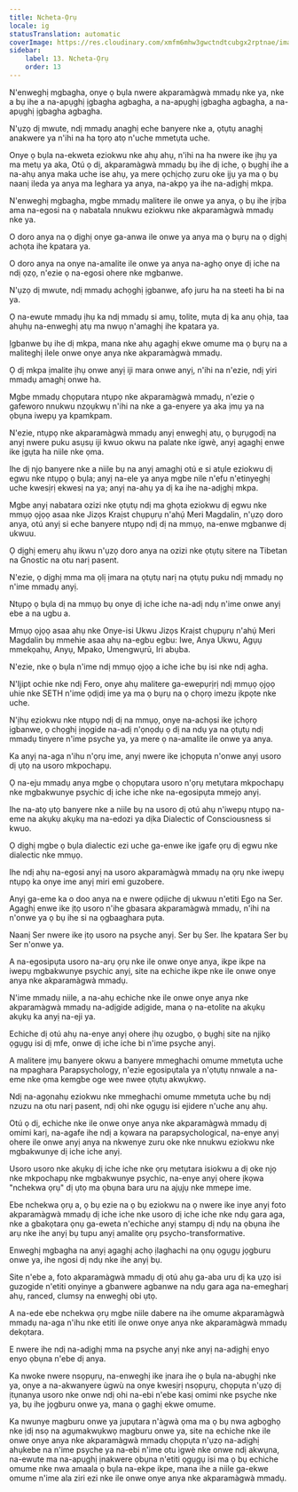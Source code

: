 ```yaml
---
title: Ncheta-Ọrụ
locale: ig
statusTranslation: automatic
coverImage: https://res.cloudinary.com/xmfm6mhw3gwctndtcubgx2rptnae/image/upload/v1741354419/small_cover_la_gran_rebelion_28716e29d2.webp
sidebar:
    label: 13. Ncheta-Ọrụ
    order: 13
---
```

N'enweghị mgbagha, onye ọ bụla nwere akparamàgwà mmadụ nke ya, nke a bụ ihe a na-apụghị ịgbagha agbagha, a na-apụghị ịgbagha agbagha, a na-apụghị ịgbagha agbagha.

N'ụzọ dị mwute, ndị mmadụ anaghị eche banyere nke a, ọtụtụ anaghị anakwere ya n'ihi na ha tọrọ atọ n'uche mmetụta uche.

Onye ọ bụla na-ekweta eziokwu nke ahụ ahụ, n'ihi na ha nwere ike ịhụ ya ma metụ ya aka, Otú ọ dị, akparamàgwà mmadụ bụ ihe dị iche, ọ bụghị ihe a na-ahụ anya maka uche ise ahụ, ya mere ọchịchọ zuru oke ịjụ ya ma ọ bụ naanị ileda ya anya ma leghara ya anya, na-akpọ ya ihe na-adịghị mkpa.

N'enweghị mgbagha, mgbe mmadụ malitere ile onwe ya anya, ọ bụ ihe ịrịba ama na-egosi na ọ nabatala nnukwu eziokwu nke akparamàgwà mmadụ nke ya.

O doro anya na ọ dịghị onye ga-anwa ile onwe ya anya ma ọ bụrụ na ọ dịghị achọta ihe kpatara ya.

O doro anya na onye na-amalite ile onwe ya anya na-aghọ onye dị iche na ndị ọzọ, n'ezie ọ na-egosi ohere nke mgbanwe.

N'ụzọ dị mwute, ndị mmadụ achọghị ịgbanwe, afọ juru ha na steeti ha bi na ya.

Ọ na-ewute mmadụ ịhụ ka ndị mmadụ si amụ, tolite, mụta dị ka anụ ọhịa, taa ahụhụ na-enweghị atụ ma nwụọ n'amaghị ihe kpatara ya.

Ịgbanwe bụ ihe dị mkpa, mana nke ahụ agaghị ekwe omume ma ọ bụrụ na a maliteghị ilele onwe onye anya nke akparamàgwà mmadụ.

Ọ dị mkpa ịmalite ịhụ onwe anyị iji mara onwe anyị, n'ihi na n'ezie, ndị yiri mmadụ amaghị onwe ha.

Mgbe mmadụ chọpụtara ntụpọ nke akparamàgwà mmadụ, n'ezie ọ gafeworo nnukwu nzọụkwụ n'ihi na nke a ga-enyere ya aka ịmụ ya na ọbụna iwepụ ya kpamkpam.

N'ezie, ntụpọ nke akparamàgwà mmadụ anyị enweghị atụ, ọ bụrụgodị na anyị nwere puku asụsụ iji kwuo okwu na palate nke ígwè, anyị agaghị enwe ike ịgụta ha niile nke ọma.

Ihe dị njọ banyere nke a niile bụ na anyị amaghị otú e si atụle eziokwu dị egwu nke ntụpọ ọ bụla; anyị na-ele ya anya mgbe nile n'efu n'etinyeghị uche kwesịrị ekwesị na ya; anyị na-ahụ ya dị ka ihe na-adịghị mkpa.

Mgbe anyị nabatara ozizi nke ọtụtụ ndị ma ghọta eziokwu dị egwu nke mmụọ ọjọọ asaa nke Jizọs Kraịst chụpụrụ n'ahụ́ Meri Magdalin, n'ụzọ doro anya, otú anyị si eche banyere ntụpọ ndị dị na mmụọ, na-enwe mgbanwe dị ukwuu.

Ọ dịghị emerụ ahụ ikwu n'ụzọ doro anya na ozizi nke ọtụtụ sitere na Tibetan na Gnostic na otu narị pasent.

N'ezie, ọ dịghị mma ma ọlị ịmara na ọtụtụ narị na ọtụtụ puku ndị mmadụ nọ n'ime mmadụ anyị.

Ntụpọ ọ bụla dị na mmụọ bụ onye dị iche iche na-adị ndụ n'ime onwe anyị ebe a na ugbu a.

Mmụọ ọjọọ asaa ahụ nke Onye-isi Ukwu Jizọs Kraịst chụpụrụ n'ahụ́ Meri Magdalin bụ mmehie asaa ahụ na-egbu egbu: Iwe, Anya Ukwu, Agụụ mmekọahụ, Anyụ, Mpako, Umengwụrū, Iri abụba.

N'ezie, nke ọ bụla n'ime ndị mmụọ ọjọọ a iche iche bụ isi nke ndị agha.

N'Ijipt ochie nke ndị Fero, onye ahụ malitere ga-ewepụrịrị ndị mmụọ ọjọọ uhie nke SETH n'ime ọdịdị ime ya ma ọ bụrụ na ọ chọrọ imezu ịkpọte nke uche.

N'ịhụ eziokwu nke ntụpọ ndị dị na mmụọ, onye na-achọsi ike ịchọrọ ịgbanwe, ọ chọghị ịnọgide na-adị n'ọnọdụ ọ dị na ndụ ya na ọtụtụ ndị mmadụ tinyere n'ime psyche ya, ya mere ọ na-amalite ile onwe ya anya.

Ka anyị na-aga n'ihu n'ọrụ ime, anyị nwere ike ịchọpụta n'onwe anyị usoro dị ụtọ na usoro mkpochapụ.

Ọ na-eju mmadụ anya mgbe ọ chọpụtara usoro n'ọrụ metụtara mkpochapụ nke mgbakwunye psychic dị iche iche nke na-egosipụta mmejọ anyị.

Ihe na-atọ ụtọ banyere nke a niile bụ na usoro dị otú ahụ n'iwepụ ntụpọ na-eme na akụkụ akụkụ ma na-edozi ya dịka Dialectic of Consciousness si kwuo.

Ọ dịghị mgbe ọ bụla dialectic ezi uche ga-enwe ike ịgafe ọrụ dị egwu nke dialectic nke mmụọ.

Ihe ndị ahụ na-egosi anyị na usoro akparamàgwà mmadụ na ọrụ nke iwepụ ntụpọ ka onye ime anyị miri emi guzobere.

Anyị ga-eme ka o doo anya na e nwere ọdịiche dị ukwuu n'etiti Ego na Ser. Agaghị enwe ike ịtọ usoro n'ihe gbasara akparamàgwà mmadụ, n'ihi na n'onwe ya ọ bụ ihe si na ọgbaaghara pụta.

Naanị Ser nwere ike ịtọ usoro na psyche anyị. Ser bụ Ser. Ihe kpatara Ser bụ Ser n'onwe ya.

A na-egosipụta usoro na-arụ ọrụ nke ile onwe onye anya, ikpe ikpe na iwepụ mgbakwunye psychic anyị, site na echiche ikpe nke ile onwe onye anya nke akparamàgwà mmadụ.

N'ime mmadụ niile, a na-ahụ echiche nke ile onwe onye anya nke akparamàgwà mmadụ na-adịgide adịgide, mana ọ na-etolite na akụkụ akụkụ ka anyị na-eji ya.

Echiche dị otú ahụ na-enye anyị ohere ịhụ ozugbo, ọ bụghị site na njikọ ọgụgụ isi dị mfe, onwe dị iche iche bi n'ime psyche anyị.

A malitere ịmụ banyere okwu a banyere mmeghachi omume mmetụta uche na mpaghara Parapsychology, n'ezie egosipụtala ya n'ọtụtụ nnwale a na-eme nke ọma kemgbe oge wee nwee ọtụtụ akwụkwọ.

Ndị na-agọnahụ eziokwu nke mmeghachi omume mmetụta uche bụ ndị nzuzu na otu narị pasent, ndị ohi nke ọgụgụ isi ejidere n'uche anụ ahụ.

Otú ọ dị, echiche nke ile onwe onye anya nke akparamàgwà mmadụ dị omimi karị, na-agafe ihe ndị a kọwara na parapsychological, na-enye anyị ohere ile onwe anyị anya na nkwenye zuru oke nke nnukwu eziokwu nke mgbakwunye dị iche iche anyị.

Usoro usoro nke akụkụ dị iche iche nke ọrụ metụtara isiokwu a dị oke njọ nke mkpochapụ nke mgbakwunye psychic, na-enye anyị ohere ịkọwa "nchekwa ọrụ" dị ụtọ ma ọbụna bara uru na ajụjụ nke mmepe ime.

Ebe nchekwa ọrụ a, ọ bụ ezie na ọ bụ eziokwu na ọ nwere ike inye anyị foto akparamàgwà mmadụ dị iche iche nke usoro dị iche iche nke ndụ gara aga, nke a gbakọtara ọnụ ga-eweta n'echiche anyị stampụ dị ndụ na ọbụna ihe arụ nke ihe anyị bụ tupu anyị amalite ọrụ psycho-transformative.

Enweghị mgbagha na anyị agaghị achọ ịlaghachi na ọnụ ọgụgụ jọgburu onwe ya, ihe ngosi dị ndụ nke ihe anyị bụ.

Site n'ebe a, foto akparamàgwà mmadụ dị otú ahụ ga-aba uru dị ka ụzọ isi guzogide n'etiti onyinye a gbanwere agbanwe na ndụ gara aga na-emegharị ahụ, ranced, clumsy na enweghị obi ụtọ.

A na-ede ebe nchekwa ọrụ mgbe niile dabere na ihe omume akparamàgwà mmadụ na-aga n'ihu nke etiti ile onwe onye anya nke akparamàgwà mmadụ dekọtara.

E nwere ihe ndị na-adịghị mma na psyche anyị nke anyị na-adịghị enyo enyo ọbụna n'ebe dị anya.

Ka nwoke nwere nsọpụrụ, na-enweghị ike ịnara ihe ọ bụla na-abụghị nke ya, onye a na-akwanyere ùgwù na onye kwesịrị nsọpụrụ, chọpụta n'ụzọ dị ịtụnanya usoro nke onwe ndị ohi na-ebi n'ebe kasị omimi nke psyche nke ya, bụ ihe jọgburu onwe ya, mana ọ gaghị ekwe omume.

Ka nwunye magburu onwe ya jupụtara n'àgwà ọma ma ọ bụ nwa agbọghọ nke ịdị nsọ na agụmakwụkwọ magburu onwe ya, site na echiche nke ile onwe onye anya nke akparamàgwà mmadụ chọpụta n'ụzọ na-adịghị ahụkebe na n'ime psyche ya na-ebi n'ime otu ìgwè nke onwe ndị akwụna, na-ewute ma na-apụghị ịnakwere ọbụna n'etiti ọgụgụ isi ma ọ bụ echiche omume nke nwa amaala ọ bụla na-ekpe ikpe, mana ihe a niile ga-ekwe omume n'ime ala ziri ezi nke ile onwe onye anya nke akparamàgwà mmadụ.

